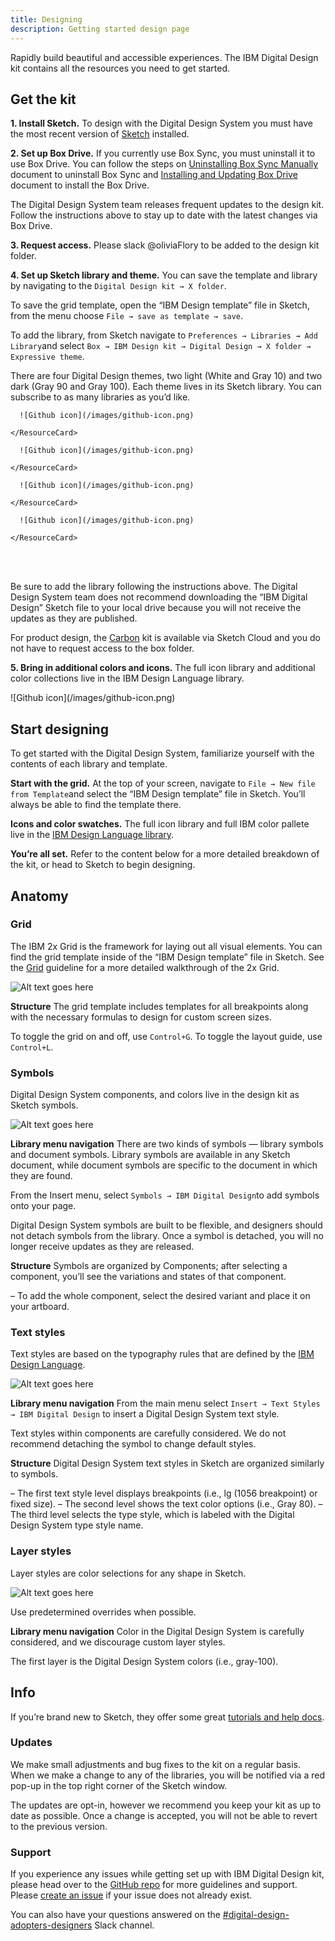 ```yaml
---
title: Designing
description: Getting started design page
---
```


<PageDescription>

Rapidly build beautiful and accessible experiences. The IBM Digital Design kit contains all the resources you need to get started.

</PageDescription>

## Get the kit

**1. Install Sketch.**
To design with the Digital Design System you must have the most recent version of [Sketch](https://www.sketch.com) installed.

**2. Set up Box Drive.**
If you currently use Box Sync, you must uninstall it to use Box Drive. You can follow the steps on [Uninstalling Box Sync Manually](#) document to uninstall Box Sync and [Installing and Updating Box Drive](#) document to install the Box Drive.

The Digital Design System team releases frequent updates to the design kit. Follow the instructions above to stay up to date with the latest changes via Box Drive.

**3. Request access.**
Please slack @oliviaFlory to be added to the design kit folder.

**4. Set up Sketch library and theme.**
You can save the template and library by navigating to the `Digital Design kit → X folder`. 

To save the grid template, open the “IBM Design template” file in Sketch, from the menu choose `File → save as template → save`.

To add the library, from Sketch navigate to `Preferences → Libraries → Add Library`and select `Box → IBM Design kit → Digital Design → X folder → Expressive theme`.

There are four Digital Design themes, two light (White and Gray 10) and two dark (Gray 90 and Gray 100). Each theme lives in its Sketch library. You can subscribe to as many libraries as you’d like.

<Row className="resource-card-group">
  <Column colMd={4} colLg={4} noGutterSm>
    <ResourceCard
      subTitle="White theme"
      href="https://www.carbondesignsystem.com"
    >
      
      ![Github icon](/images/github-icon.png)
      
    </ResourceCard>
  </Column>
  <Column colMd={4} colLg={4} noGutterSm>
    <ResourceCard
      subTitle="Gray 10 theme
(coming soon)"
      href="https://www.carbondesignsystem.com"
    >
      
      ![Github icon](/images/github-icon.png)
      
    </ResourceCard>
  </Column>
  <Column colMd={4} colLg={4} noGutterSm>
    <ResourceCard
      subTitle="Gray 90 theme
(coming soon)"
      href="https://www.carbondesignsystem.com"
    >
      
      ![Github icon](/images/github-icon.png)
      
    </ResourceCard>
  </Column>
  <Column colMd={4} colLg={4} noGutterSm>
    <ResourceCard
      subTitle="Gray 100 theme
(coming soon)"
      href="https://www.carbondesignsystem.com"
    >
      
      ![Github icon](/images/github-icon.png)
      
    </ResourceCard>
  </Column>
</Row>

<br/>
<br/>

Be sure to add the library following the instructions above. The Digital Design System team does not recommend downloading the “IBM Digital Design” Sketch file to your local drive because you will not receive the updates as they are published.

For product design, the [Carbon](https://www.carbondesignsystem.com/) kit is available via Sketch Cloud and you do not have to request access to the box folder.

**5. Bring in additional colors and icons.**
The full icon library and additional color collections live in the IBM Design Language library.

<Column colMd={4} colLg={4} noGutterSm>
  <ResourceCard
    subTitle="IBM Design Language library"
    actionIcon="download"
    aspectRatio="2:1"
    href="sketch://add-library/cloud/nwqmk"
  >
    ![Github icon](/images/github-icon.png)
  </ResourceCard>
</Column>

## Start designing

To get started with the Digital Design System, familiarize yourself with the contents of each library and template.

**Start with the grid.**
At the top of your screen, navigate to `File → New file from Template`and select the “IBM Design template” file in Sketch. You’ll always be able to find the template there.

**Icons and color swatches.**
The full icon library and full IBM color pallete live in the [IBM Design Language library](sketch://add-library/cloud/nwqmk).

**You’re all set.**
Refer to the content below for a more detailed breakdown of the kit, or head to Sketch to begin designing.

## Anatomy

### Grid

The IBM 2x Grid is the framework for laying out all visual elements. You can find the grid template inside of the “IBM Design template” file in Sketch. See the [Grid](https://www.carbondesignsystem.com/guidelines/2x-grid/implementation) guideline for a more detailed walkthrough of the 2x Grid.

![Alt text goes here](images/ADD_IMAGE)

**Structure**
The grid template includes templates for all breakpoints along with the necessary formulas to design for custom screen sizes.

To toggle the grid on and off, use `Control+G`. To toggle the layout guide, use `Control+L`.

### Symbols

Digital Design System components, and colors live in the design kit as Sketch symbols.

![Alt text goes here](images/ADD_IMAGE)

**Library menu navigation**
There are two kinds of symbols — library symbols and document symbols. Library symbols are available in any Sketch document, while document symbols are specific to the document in which they are found.

From the Insert menu, select `Symbols → IBM Digital Design`to add symbols onto your page.

Digital Design System symbols are built to be flexible, and designers should not detach symbols from the library. Once a symbol is detached, you will no longer receive updates as they are released.

**Structure**
Symbols are organized by Components; after selecting a component, you’ll see the variations and states of that component.

– To add the whole component, select the desired variant and place it on your artboard.

### Text styles

Text styles are based on the typography rules that are defined by the [IBM Design Language](https://www.ibm.com/design/language/).

![Alt text goes here](images/ADD_IMAGE)

**Library menu navigation**
From the main menu select `Insert → Text Styles → IBM Digital Design` to insert a Digital Design System text style.

Text styles within components are carefully considered. We do not recommend detaching the symbol to change default styles.

**Structure**
Digital Design System text styles in Sketch are organized similarly to symbols.

– The first text style level displays breakpoints (i.e., lg (1056 breakpoint) or fixed size).
– The second level shows the text color options (i.e., Gray 80).
– The third level selects the type style, which is labeled with the Digital Design System type style name.

### Layer styles

Layer styles are color selections for any shape in Sketch.

![Alt text goes here](images/ADD_IMAGE)

Use predetermined overrides when possible.

**Library menu navigation**
Color in the Digital Design System is carefully considered, and we discourage custom layer styles.

The first layer is the Digital Design System colors (i.e., gray-100).

## Info

If you’re brand new to Sketch, they offer some great [tutorials and help docs](https://www.sketch.com/docs/).

### Updates

We make small adjustments and bug fixes to the kit on a regular basis. When we make a change to any of the libraries, you will be notified via a red pop-up in the top right corner of the Sketch window.

The updates are opt-in, however we recommend you keep your kit as up to date as possible. Once a change is accepted, you will not be able to revert to the previous version.

### Support

If you experience any issues while getting set up with IBM Digital Design kit, please head over to the [GitHub repo](https://github.com/carbon-design-system/carbon-for-ibm-website/issues/new/choose) for more guidelines and support. Please [create an issue](https://github.com/carbon-design-system/carbon-for-ibm-website/issues/new/choose) if your issue does not already exist.

You can also have your questions answered on the [#digital-design-adopters-designers](https://cognitive-app.slack.com/archives/GNKN3G37F) Slack channel.
